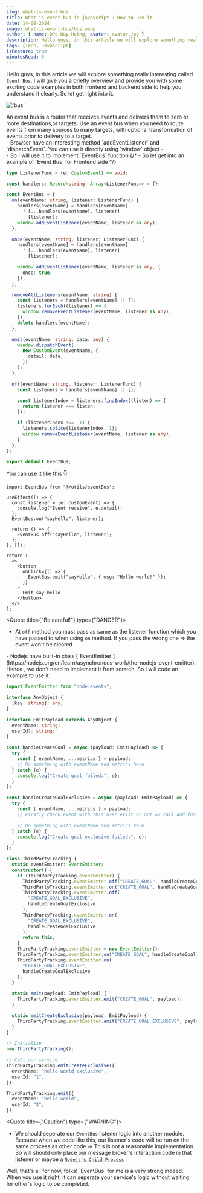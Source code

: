 ```yaml
---
slug: what-is-event-bus
title: What is event bus in javascript ? How to use it
date: 14-08-2024
image: what-is-event-bus/bus.webp
author: { name: Đức Huy Hoàng, avatar: avatar.jpg }
description: Hello guys, in this article we will explore something really interesting called `Event Bus`. I will give you a briefly overview and provide you with some exciting code examples in both frontend and backend side to help you understand it clearly. So let get right into it.
tags: [Tech, Javascript]
isFeature: true
minutesRead: 5
---
```


Hello guys, in this article we will explore something really interesting called `Event Bus`. I will give you a briefly overview
and provide you with some exciting code examples in both frontend and backend side to help you understand it clearly.
So let get right into it.

<div className="my-3">

!['bus'](/what-is-event-bus/bus.webp)

</div>

<Article id="whatIsEventBus" title="What is Event Bus">
  An event bus is a router that receives events and delivers them to zero or
  more destinations,or targets. Use an event bus when you need to route events
  from many sources to many targets, with optional transformation of events
  prior to delivery to a target.
</Article>

<Article id="sampleFe" title="Sample example for FE">
 - Browser have an interesting method `addEventListener` and `dispatchEvent`. You can use it directly using `window` object
 - <div className="mt-2"></div>
 - So I will use it to implement `EventBus` function
{/* - So let get into an example of `Event Bus` for Frontend side */}

```ts filename="event-bus.ts" className="my-4"
type ListenerFunc = (e: CustomEvent) => void;

const handlers: Record<string, Array<ListenerFunc>> = {};

const EventBus = {
  on(eventName: string, listener: ListenerFunc) {
    handlers[eventName] = handlers[eventName]
      ? [...handlers[eventName], listener]
      : [listener];
    window.addEventListener(eventName, listener as any);
  },

  once(eventName: string, listener: ListenerFunc) {
    handlers[eventName] = handlers[eventName]
      ? [...handlers[eventName], listener]
      : [listener];

    window.addEventListener(eventName, listener as any, {
      once: true,
    });
  },

  removeAllListeners(eventName: string) {
    const listeners = handlers[eventName] || [];
    listeners.forEach((listener) => {
      window.removeEventListener(eventName, listener as any);
    });
    delete handlers[eventName];
  },

  emit(eventName: string, data: any) {
    window.dispatchEvent(
      new CustomEvent(eventName, {
        detail: data,
      })
    );
  },

  off(eventName: string, listener: ListenerFunc) {
    const listeners = handlers[eventName] || [];

    const listenerIndex = listeners.findIndex((listen) => {
      return listener === listen;
    });

    if (listenerIndex !== -1) {
      listeners.splice(listenerIndex, 1);
      window.removeEventListener(eventName, listener as any);
    }
  },
};

export default EventBus;
```

You can use it like this 👇

```tsx filename="EventBus.tsx" className="mt-4 mb-12"
import EventBus from "@/utils/eventBus";

useEffect(() => {
  const listener = (e: CustomEvent) => {
    console.log("Event receive", e.detail);
  };
  EventBus.on("sayHello", listener);

  return () => {
    EventBus.off("sayHello", listener);
  };
}, []);

return (
  <>
    <button
      onClick={() => {
        EventBus.emit("sayHello", { msg: "Hello world!" });
      }}
    >
      Emit say hello
    </button>
  </>
);
```

<Quote title={"Be careful!"} type={"DANGER"}>
  - At `off` method you must pass as same as the listener function which you
  have passed to when using `on` method. If you pass the wrong one => the event
  won't be cleared
</Quote>

</Article>

<Article id="sampleBe" title="Sample example for BE">
  - Nodejs have built-in class
  [`EventEmitter`](https://nodejs.org/en/learn/asynchronous-work/the-nodejs-event-emitter).
  Hence , we don't need to implement it from scratch. So I will code an example
  to use it.

```ts filename="index.ts" className="mt-4 mb-12"
import EventEmitter from "node:events";

interface AnyObject {
  [key: string]: any;
}

interface EmitPayload extends AnyObject {
  eventName: string;
  userId?: string;
}

const handleCreateGoal = async (payload: EmitPayload) => {
  try {
    const { eventName, ...metrics } = payload;
    // Do something with eventName and metrics here
  } catch (e) {
    console.log("Create goal failed:", e);
  }
};

const handleCreateGoalExclusive = async (payload: EmitPayload) => {
  try {
    const { eventName, ...metrics } = payload;
    // Firstly check event with this user exist or not => call add function when that event with user not exist

    // Do something with eventName and metrics here
  } catch (e) {
    console.log("Create goal exclusive failed:", e);
  }
};

class ThirdPartyTracking {
  static eventEmitter: EventEmitter;
  constructor() {
    if (ThirdPartyTracking.eventEmitter) {
      ThirdPartyTracking.eventEmitter.off("CREATE_GOAL", handleCreateGoal);
      ThirdPartyTracking.eventEmitter.on("CREATE_GOAL", handleCreateGoal);
      ThirdPartyTracking.eventEmitter.off(
        "CREATE_GOAL_EXCLUSIVE",
        handleCreateGoalExclusive
      );
      ThirdPartyTracking.eventEmitter.on(
        "CREATE_GOAL_EXCLUSIVE",
        handleCreateGoalExclusive
      );
      return this;
    }
    ThirdPartyTracking.eventEmitter = new EventEmitter();
    ThirdPartyTracking.eventEmitter.on("CREATE_GOAL", handleCreateGoal);
    ThirdPartyTracking.eventEmitter.on(
      "CREATE_GOAL_EXCLUSIVE",
      handleCreateGoalExclusive
    );
  }

  static emit(payload: EmitPayload) {
    ThirdPartyTracking.eventEmitter.emit("CREATE_GOAL", payload);
  }

  static emitCreateExclusive(payload: EmitPayload) {
    ThirdPartyTracking.eventEmitter.emit("CREATE_GOAL_EXCLUSIVE", payload);
  }
}

// Initialize
new ThirdPartyTracking();

// Call our service
ThirdPartyTracking.emitCreateExclusive({
  eventName: "hello world exclusive",
  userId: "1",
});

ThirdPartyTracking.emit({
  eventName: "hello world",
  userId: "2",
});
```

<Quote title={"Caution"} type={"WARNING"}>
  - We should seperate our `EventBus` listener logic into another module.
  Because when we code like this, our listener's code will be run on the same
  process as other code => This is not a reasonable implementation. So will
  should only place our message broker's interaction code in that listener or
  maybe a [`Nodejs's Child Process`](https://nodejs.org/api/child_process.html)
</Quote>

</Article>

<Article id="eventBusConclusion" title="Conclusion">
  Well, that's all for now, folks! `EventBus` for me is a very strong indeed.
  When you use it right, it can seperate your service's logic without waiting
  for other's logic to be completed.
</Article>
